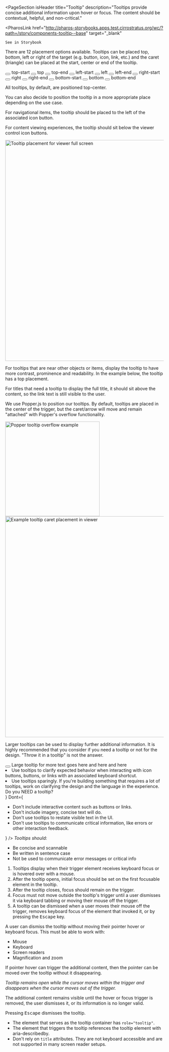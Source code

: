 

<PageSection
  isHeader
  title="Tooltip"
  description="Tooltips provide concise additional information upon hover or focus. The content should be
  contextual, helpful, and non-critical."
>
  <PharosLink
    href="http://pharos-storybooks.apps.test.cirrostratus.org/wc/?path=/story/components-tooltip--base"
    target="_blank"
  >
    See in Storybook
  </PharosLink>
</PageSection>

<PageSection title="Usage">
  <PageSection subSectionLevel={1} title="Placement">
    <p>
      There are 12 placement options available. Tooltips can be placed top, bottom, left or right of
      the target (e.g. button, icon, link, etc.) and the caret (triangle) can be placed at the
      start, center or end of the tooltip.
    </p>
    <Canvas>
      <div className="tooltip-example__container">
        <button data-tooltip-id="my-top-start-tooltip" className="tooltip-example__target">
          <PharosIcon name="info-inverse"></PharosIcon>
        </button>
        <PharosTooltip id="my-top-start-tooltip" open placement="top-start">
          top-start
        </PharosTooltip>
        <button data-tooltip-id="my-top-tooltip" className="tooltip-example__target">
          <PharosIcon name="info-inverse"></PharosIcon>
        </button>
        <PharosTooltip id="my-top-tooltip" open placement="top">
          top
        </PharosTooltip>
        <button data-tooltip-id="my-top-end-tooltip" className="tooltip-example__target">
          <PharosIcon name="info-inverse"></PharosIcon>
        </button>
        <PharosTooltip id="my-top-end-tooltip" open placement="top-end">
          top-end
        </PharosTooltip>
        <button data-tooltip-id="my-left-start-tooltip" className="tooltip-example__target">
          <PharosIcon name="info-inverse"></PharosIcon>
        </button>
        <PharosTooltip id="my-left-start-tooltip" open placement="left-start">
          left-start
        </PharosTooltip>
        <button data-tooltip-id="my-left-tooltip" className="tooltip-example__target">
          <PharosIcon name="info-inverse"></PharosIcon>
        </button>
        <PharosTooltip id="my-left-tooltip" open placement="left">
          left
        </PharosTooltip>
        <button data-tooltip-id="my-left-end-tooltip" className="tooltip-example__target">
          <PharosIcon name="info-inverse"></PharosIcon>
        </button>
        <PharosTooltip id="my-left-end-tooltip" open placement="left-end">
          left-end
        </PharosTooltip>
        <button data-tooltip-id="my-right-start-tooltip" className="tooltip-example__target">
          <PharosIcon name="info-inverse"></PharosIcon>
        </button>
        <PharosTooltip id="my-right-start-tooltip" open placement="right-start">
          right-start
        </PharosTooltip>
        <button data-tooltip-id="my-right-tooltip" className="tooltip-example__target">
          <PharosIcon name="info-inverse"></PharosIcon>
        </button>
        <PharosTooltip id="my-right-tooltip" open placement="right">
          right
        </PharosTooltip>
        <button data-tooltip-id="my-right-end-tooltip" className="tooltip-example__target">
          <PharosIcon name="info-inverse"></PharosIcon>
        </button>
        <PharosTooltip id="my-right-end-tooltip" open placement="right-end">
          right-end
        </PharosTooltip>
        <button data-tooltip-id="my-bottom-start-tooltip" className="tooltip-example__target">
          <PharosIcon name="info-inverse"></PharosIcon>
        </button>
        <PharosTooltip id="my-bottom-start-tooltip" open placement="bottom-start">
          bottom-start
        </PharosTooltip>
        <button data-tooltip-id="my-bottom-tooltip" className="tooltip-example__target">
          <PharosIcon name="info-inverse"></PharosIcon>
        </button>
        <PharosTooltip id="my-bottom-tooltip" open placement="bottom">
          bottom
        </PharosTooltip>
        <button data-tooltip-id="my-bottom-end-tooltip" className="tooltip-example__target">
          <PharosIcon name="info-inverse"></PharosIcon>
        </button>
        <PharosTooltip id="my-bottom-end-tooltip" open placement="bottom-end">
          bottom-end
        </PharosTooltip>
      </div>
    </Canvas>
    <PageSection subSectionLevel={2} title="Where should I place the tooltip?">
      <p>All tooltips, by default, are positioned top-center.</p>
      <p>
        You can also decide to position the tooltip in a more appropriate place depending on the use
        case.
      </p>
      <PageSection subSectionLevel={3} title="Navigational">
        <p>
          For navigational items, the tooltip should be placed to the left of the associated icon
          button.
        </p>
      </PageSection>
      <PageSection subSectionLevel={3} title="Icon toolbar">
        <p>
          For content viewing experiences, the tooltip should sit below the viewer control icon
          buttons.
        </p>
        <img
          src={tooltipViewer}
          alt="Tooltip placement for viewer full screen"
          className="pharos-storybook__image"
          width="700"
        />
      </PageSection>
      <PageSection subSectionLevel={3} title="Icon buttons">
        <p>
          For tooltips that are near other objects or items, display the tooltip to have more
          contrast, prominence and readability. In the example below, the tooltip has a top
          placement.
        </p>
      </PageSection>
      <PageSection subSectionLevel={3} title="Longer titles">
        <p>
          For titles that need a tooltip to display the full title, it should sit above the content,
          so the link text is still visible to the user.
        </p>
      </PageSection>
      <PageSection subSectionLevel={3} title="Caret placement">
        <p>
          We use <PharosLink href="https://popper.js.org/">Popper.js</PharosLink> to position our
          tooltips. By default, tooltips are placed in the center of the trigger, but the
          caret/arrow will move and remain "attached" with Popper's overflow functionality.
        </p>
        <img
          src={tooltipOverflow}
          alt="Popper tooltip overflow example"
          className="pharos-storybook__image"
          width="300"
        />
        <img
          src={tooltipViewerTwo}
          alt="Example tooltip caret placement in viewer"
          className="pharos-storybook__image"
          width="700"
        />
      </PageSection>
    </PageSection>
  </PageSection>
  <PageSection subSectionLevel={1} title="Longer content">
    <p>
      Larger tooltips can be used to display further additional information. It is highly
      recommended that you consider if you need a tooltip or not for the design. "Throw it in a
      tooltip" is not the answer.
    </p>
    <Canvas>
      <div className="tooltip-example__container">
        <button data-tooltip-id="my-large-tooltip" className="tooltip-example__target">
          <PharosIcon name="info-inverse"></PharosIcon>
        </button>
        <PharosTooltip id="my-large-tooltip" open>
          Large tooltip for more text goes here and here and here
        </PharosTooltip>
      </div>
    </Canvas>
  </PageSection>
</PageSection>

<PageSection title="Best practices">
  <BestPractices
    Do={
      <ul>
        <li>
          Use tooltips to clarify expected behavior when interacting with icon buttons, buttons, or
          links with an associated keyboard shortcut.
        </li>
        <li>
          Use tooltips sparingly. If you're building something that requires a lot of tooltips, work
          on clarifying the design and the language in the experience. Do you NEED a tooltip?
        </li>
      </ul>
    }
    Dont={
      <ul>
        <li>Don't include interactive content such as buttons or links.</li>
        <li>Don't include imagery, concise text will do.</li>
        <li>Don't use tooltips to restate visible text in the UI.</li>
        <li>
          Don't use tooltips to communicate critical information, like errors or other interaction
          feedback.
        </li>
      </ul>
    }
  />
</PageSection>

<PageSection title="Content guidelines">
  <em>Tooltips should:</em>
  <ul>
    <li>Be concise and scannable</li>
    <li>Be written in sentence case</li>
    <li>Not be used to communicate error messages or critical info</li>
  </ul>
</PageSection>

<PageSection title="Accessibility">
  <PageSection subSectionLevel={1} title="Guidance">
    <ol>
      <li>
        Tooltips display when their trigger element receives keyboard focus or is hovered over with
        a mouse.
      </li>
      <li>
        After the tooltip opens, initial focus should be set on the first focusable element in the
        tooltip.
      </li>
      <li>After the tooltip closes, focus should remain on the trigger.</li>
      <li>
        Focus must not move outside the tooltip's trigger until a user dismisses it via keyboard
        tabbing or moving their mouse off the trigger.
      </li>
      <li>
        A tooltip can be dismissed when a user moves their mouse off the trigger, removes keyboard
        focus of the element that invoked it, or by pressing the <kbd>Escape</kbd> key.
      </li>
    </ol>
  </PageSection>
  <PageSection subSectionLevel={1} title="Usability">
    <PageSection subSectionLevel={2} title="Dismissible">
      <p>
        A user can dismiss the tooltip without moving their pointer hover or keyboard focus. This
        must be able to work with:
      </p>
      <ul>
        <li>Mouse</li>
        <li>Keyboard</li>
        <li>Screen readers</li>
        <li>Magnification and zoom</li>
      </ul>
    </PageSection>
    <PageSection subSectionLevel={2} title="Hoverable">
      <p>
        If pointer hover can trigger the additional content, then the pointer can be moved over the
        tooltip without it disappearing.
      </p>
      <i>
        Tooltip remains open while the cursor moves within the trigger and disappears when the
        cursor moves out of the trigger.
      </i>
    </PageSection>
    <PageSection subSectionLevel={2} title="Persistent">
      <p>
        The additional content remains visible until the hover or focus trigger is removed, the user
        dismisses it, or its information is no longer valid.
      </p>
    </PageSection>
  </PageSection>
  <PageSection subSectionLevel={1} title="Expected actions">
    <PageSection subSectionLevel={2} title="Keyboard">
      Pressing <kbd>Escape</kbd> dismisses the tooltip.
    </PageSection>
  </PageSection>
  <PageSection subSectionLevel={1} title="Roles">
    <ul>
      <li>
        The element that serves as the tooltip container has <code>role="tooltip"</code>.
      </li>
      <li>
        The element that triggers the tooltip references the tooltip element with aria-describedby.
      </li>
      <li>
        Don't rely on <code>title</code> attributes. They are not keyboard accessible and are not
        supported in many screen reader setups.
      </li>
    </ul>
  </PageSection>
</PageSection>

